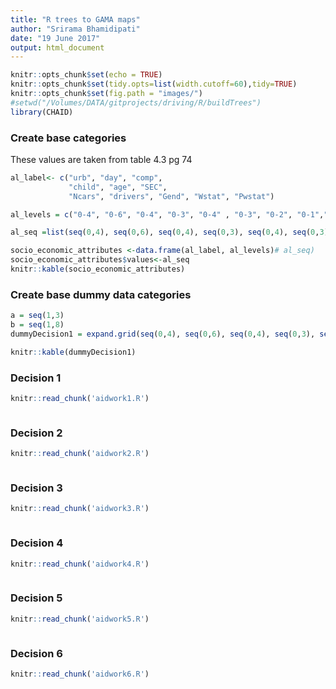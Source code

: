 ```yaml
---
title: "R trees to GAMA maps"
author: "Srirama Bhamidipati"
date: "19 June 2017"
output: html_document
---
```


```r
knitr::opts_chunk$set(echo = TRUE)
knitr::opts_chunk$set(tidy.opts=list(width.cutoff=60),tidy=TRUE)
knitr::opts_chunk$set(fig.path = "images/")
#setwd("/Volumes/DATA/gitprojects/driving/R/buildTrees")
library(CHAID)
```

### Create base  categories



These values are taken from table 4.3 pg 74

```r
al_label<- c("urb", "day", "comp",
             "child", "age", "SEC",
             "Ncars", "drivers", "Gend", "Wstat", "Pwstat")

al_levels = c("0-4", "0-6", "0-4", "0-3", "0-4" , "0-3", "0-2", "0-1","0-1" , "0-2", "1-2")

al_seq =list(seq(0,4), seq(0,6), seq(0,4), seq(0,3), seq(0,4), seq(0,3), seq(0,2), seq(0,1), seq(0,1), seq(0,2), seq(1,2))

socio_economic_attributes <-data.frame(al_label, al_levels)# al_seq)
socio_economic_attributes$values<-al_seq
knitr::kable(socio_economic_attributes)
```


### Create base dummy data categories

```r
a = seq(1,3)
b = seq(1,8)
dummyDecision1 = expand.grid(seq(0,4), seq(0,6), seq(0,4), seq(0,3), seq(0,4), seq(0,3), seq(0,2), seq(0,1), seq(0,1), seq(0,2), seq(1,2))

knitr::kable(dummyDecision1)
```



### Decision 1

```r
knitr::read_chunk('aidwork1.R')

```



```r

```

### Decision 2

```r
knitr::read_chunk('aidwork2.R')

```



```r

```

### Decision 3

```r
knitr::read_chunk('aidwork3.R')

```



```r

```


### Decision 4

```r
knitr::read_chunk('aidwork4.R')

```



```r

```


### Decision 5

```r
knitr::read_chunk('aidwork5.R')

```



```r

```


### Decision 6

```r
knitr::read_chunk('aidwork6.R')

```



```r

```